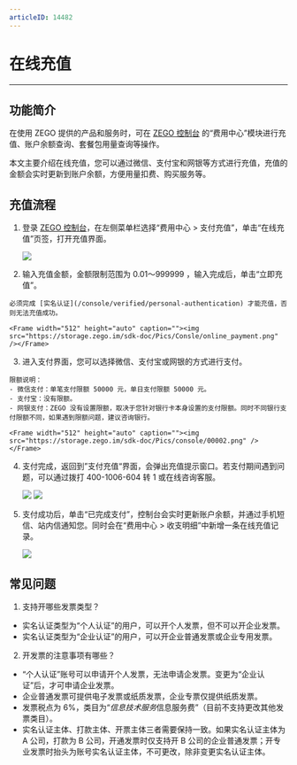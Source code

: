 ```yaml
---
articleID: 14482
---
```

# 在线充值

- - -

## 功能简介

在使用 ZEGO 提供的产品和服务时，可在 [ZEGO 控制台](https://console.zego.im) 的“费用中心”模块进行充值、账户余额查询、套餐包用量查询等操作。

本文主要介绍在线充值，您可以通过微信、支付宝和网银等方式进行充值，充值的金额会实时更新到账户余额，方便用量扣费、购买服务等。

## 充值流程

1. 登录 [ZEGO 控制台](https://console.zego.im)，在左侧菜单栏选择“费用中心 > 支付充值”，单击“在线充值”页签，打开充值界面。

    <Frame width="512" height="auto" caption=""><img src="https://storage.zego.im/sdk-doc/Pics/console/00001.png" /></Frame>
   
2. 输入充值金额，金额限制范围为 0.01～999999 ，输入完成后，单击“立即充值”。

<Warning title="注意">


    必须完成 [实名认证](/console/verified/personal-authentication) 才能充值，否则无法充值成功。
    
</Warning>



    <Frame width="512" height="auto" caption=""><img src="https://storage.zego.im/sdk-doc/Pics/Consle/online_payment.png" /></Frame>

3. 进入支付界面，您可以选择微信、支付宝或网银的方式进行支付。

<Note title="说明">

    
    限额说明：    
    - 微信支付：单笔支付限额 50000 元，单日支付限额 50000 元。
    - 支付宝：没有限额。
    - 网银支付：ZEGO 没有设置限额，取决于您针对银行卡本身设置的支付限额。同时不同银行支付限额不同，如果遇到限额问题，建议咨询银行。
    
</Note>


   
    <Frame width="512" height="auto" caption=""><img src="https://storage.zego.im/sdk-doc/Pics/console/00002.png" /></Frame>

4. 支付完成，返回到”支付充值“界面，会弹出充值提示窗口。若支付期间遇到问题，可以通过拨打 400-1006-604 转 1 或在线咨询客服。

    <Frame width="512" height="auto" caption=""><img src="https://storage.zego.im/sdk-doc/Pics/console/00003.png" /></Frame>

    <Frame width="512" height="auto" caption=""><img src="https://storage.zego.im/sdk-doc/Pics/console/00004.png" /></Frame>

5. 支付成功后，单击“已完成支付”，控制台会实时更新账户余额，并通过手机短信、站内信通知您。同时会在“费用中心 > 收支明细”中新增一条在线充值记录。    

    <Frame width="512" height="auto" caption=""><img src="https://storage.zego.im/sdk-doc/Pics/Consle/1101.png" /></Frame>

## 常见问题

1. 支持开哪些发票类型？
- 实名认证类型为“个人认证”的用户，可以开个人发票，但不可以开企业发票。
- 实名认证类型为“企业认证”的用户，可以开企业普通发票或企业专用发票。

2. 开发票的注意事项有哪些？
-  “个人认证”账号可以申请开个人发票，无法申请企发票。变更为“企业认证”后，才可申请企业发票。
- 企业普通发票可提供电子发票或纸质发票，企业专票仅提供纸质发票。
- 发票税点为 6%，类目为“*信息技术服务*信息服务费”（目前不支持更改其他发票类目）。
- 实名认证主体、打款主体、开票主体三者需要保持一致。如果实名认证主体为 A 公司，打款为 B 公司，开通发票时仅支持开 B 公司的企业普通发票；开专业发票时抬头为账号实名认证主体，不可更改，除非变更实名认证主体。
